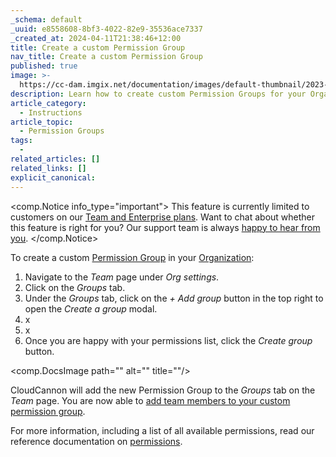 ```yaml
---
_schema: default
_uuid: e8558608-8bf3-4022-82e9-35536ace7337
_created_at: 2024-04-11T21:38:46+12:00
title: Create a custom Permission Group
nav_title: Create a custom Permission Group
published: true
image: >-
  https://cc-dam.imgix.net/documentation/images/default-thumbnail/2023-Q4/CloudCannon-Documentation-Thumbnail.png
description: Learn how to create custom Permission Groups for your Organization.
article_category:
  - Instructions
article_topic:
  - Permission Groups
tags:
  -
related_articles: []
related_links: []
explicit_canonical:
---
```

<comp.Notice info_type="important">
  This feature is currently limited to customers on our [Team and Enterprise plans](/pricing/). Want to chat about whether this feature is right for you? Our support team is always [happy to hear from you]().
</comp.Notice>

To create a custom [Permission Group](/documentation/articles/what-are-permission-groups/) in your [Organization](/documentation/articles/what-is-an-organization/):

1. Navigate to the *Team* page under *Org settings*.
2. Click on the *Groups* tab.
3. Under the *Groups* tab, click on the *\+ Add group* button in the top right to open the *Create a group* modal.
4. x
5. x
6. Once you are happy with your permissions list, click the *Create group* button.

<comp.DocsImage path="" alt="" title=""/>

CloudCannon will add the new Permission Group to the *Groups* tab on the *Team* page. You are now able to [add team members to your custom permission group](/documentation/articles/add-a-team-member-to-a-permission-group/).

For more information, including a list of all available permissions, read our reference documentation on [permissions](/documentation/articles/permissions-reference/).